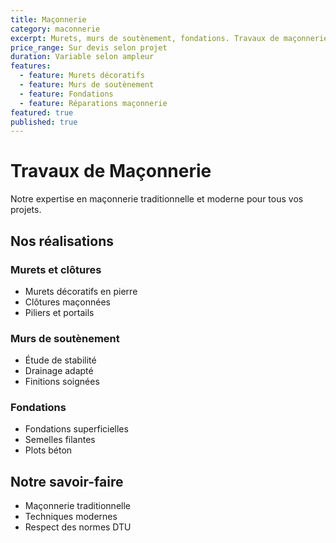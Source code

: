 ```yaml
---
title: Maçonnerie
category: maconnerie
excerpt: Murets, murs de soutènement, fondations. Travaux de maçonnerie traditionnelle et moderne avec expertise reconnue.
price_range: Sur devis selon projet
duration: Variable selon ampleur
features:
  - feature: Murets décoratifs
  - feature: Murs de soutènement
  - feature: Fondations
  - feature: Réparations maçonnerie
featured: true
published: true
---
```


# Travaux de Maçonnerie

Notre expertise en maçonnerie traditionnelle et moderne pour tous vos projets.

## Nos réalisations

### Murets et clôtures
- Murets décoratifs en pierre
- Clôtures maçonnées
- Piliers et portails

### Murs de soutènement
- Étude de stabilité
- Drainage adapté
- Finitions soignées

### Fondations
- Fondations superficielles
- Semelles filantes
- Plots béton

## Notre savoir-faire
- Maçonnerie traditionnelle
- Techniques modernes
- Respect des normes DTU
